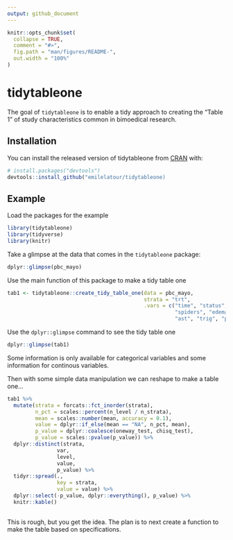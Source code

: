 ```yaml
---
output: github_document
---
```


<!-- README.md is generated from README.Rmd. Please edit that file -->

```r
knitr::opts_chunk$set(
  collapse = TRUE,
  comment = "#>",
  fig.path = "man/figures/README-",
  out.width = "100%"
)
```

# tidytableone

<!-- badges: start -->
<!-- badges: end -->

The goal of `tidytableone` is to enable a tidy approach to creating the "Table 1" of study characteristics common in bimoedical research.

## Installation

You can install the released version of tidytableone from [CRAN](https://CRAN.R-project.org) with:

``` r
# install.packages("devtools")
devtools::install_github("emilelatour/tidytableone)
```

## Example

Load the packages for the example
```r
library(tidytableone)
library(tidyverse)
library(knitr)

```

Take a glimpse at the data that comes in the `tidytableone` package:

```r
dplyr::glimpse(pbc_mayo)
```

Use the main function of this package to make a tidy table one

```r
tab1 <- tidytableone::create_tidy_table_one(data = pbc_mayo, 
                                            strata = "trt", 
                                            .vars = c("time", "status", "trt", "age", "sex", "ascites", "hepato",
                                                      "spiders", "edema", "bili", "chol", "albumin", "copper", "alk_phos",
                                                      "ast", "trig", "platelet", "protime", "stage"))


```

Use the `dplyr::glimpse` command to see the tidy table one

```r
dplyr::glimpse(tab1)
```

Some information is only available for categorical variables and some information for continous variables.

Then with some simple data manipulation we can reshape to make a table one...

```r
tab1 %>% 
  mutate(strata = forcats::fct_inorder(strata), 
         n_pct = scales::percent(n_level / n_strata), 
         mean = scales::number(mean, accuracy = 0.1), 
         value = dplyr::if_else(mean == "NA", n_pct, mean), 
         p_value = dplyr::coalesce(oneway_test, chisq_test), 
         p_value = scales::pvalue(p_value)) %>% 
  dplyr::distinct(strata, 
                var, 
                level, 
                value, 
                p_value) %>% 
  tidyr::spread(., 
                key = strata, 
                value = value) %>% 
  dplyr::select(-p_value, dplyr::everything(), p_value) %>% 
  knitr::kable()
  
```

This is rough, but you get the idea. The plan is to next create a function to make the table based on specifications.

